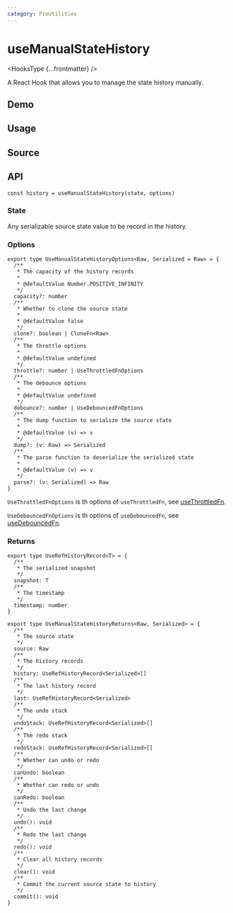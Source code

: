```yaml
---
category: ProUtilities
---
```


# useManualStateHistory


<HooksType {...frontmatter} />

A React Hook that allows you to manage the state history manually.

## Demo


<App />

## Usage



## Source


<Source />

## API

```tsx
const history = useManualStateHistory(state, options)
```

### State

Any serializable source state value to be record in the history.

### Options

```tsx
export type UseManualStateHistoryOptions<Raw, Serialized = Raw> = {
  /**
   * The capacity of the history records
   *
   * @defaultValue Number.POSITIVE_INFINITY
   */
  capacity?: number
  /**
   * Whether to clone the source state
   *
   * @defaultValue false
   */
  clone?: boolean | CloneFn<Raw>
  /**
   * The throttle options
   *
   * @defaultValue undefined
   */
  throttle?: number | UseThrottledFnOptions
  /**
   * The debounce options
   *
   * @defaultValue undefined
   */
  debounce?: number | UseDebouncedFnOptions
  /**
   * The dump function to serialize the source state
   *
   * @defaultValue (v) => v
   */
  dump?: (v: Raw) => Serialized
  /**
   * The parse function to deserialize the serialized state
   *
   * @defaultValue (v) => v
   */
  parse?: (v: Serialized) => Raw
}
```

`UseThrottledFnOptions` is th options of `useThrottledFn`, see [useThrottledFn](/reference/use-throttled-fn/#options).

`UseDebouncedFnOptions` is th options of `useDebouncedFn`, see [useDebouncedFn](/reference/use-debounced-fn/#options).

### Returns

```tsx
export type UseRefHistoryRecord<T> = {
  /**
   * The serialized snapshot
   */
  snapshot: T
  /**
   * The timestamp
   */
  timestamp: number
}

export type UseManualStateHistoryReturns<Raw, Serialized> = {
  /**
   * The source state
   */
  source: Raw
  /**
   * The history records
   */
  history: UseRefHistoryRecord<Serialized>[]
  /**
   * The last history record
   */
  last: UseRefHistoryRecord<Serialized>
  /**
   * The undo stack
   */
  undoStack: UseRefHistoryRecord<Serialized>[]
  /**
   * The redo stack
   */
  redoStack: UseRefHistoryRecord<Serialized>[]
  /**
   * Whether can undo or redo
   */
  canUndo: boolean
  /**
   * Whether can redo or undo
   */
  canRedo: boolean
  /**
   * Undo the last change
   */
  undo(): void
  /**
   * Redo the last change
   */
  redo(): void
  /**
   * Clear all history records
   */
  clear(): void
  /**
   * Commit the current source state to history
   */
  commit(): void
}
```
